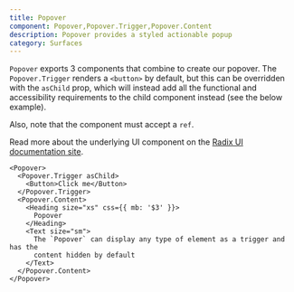 ```yaml
---
title: Popover
component: Popover,Popover.Trigger,Popover.Content
description: Popover provides a styled actionable popup
category: Surfaces
---
```


`Popover` exports 3 components that combine to create our popover. The `Popover.Trigger` renders a `<button>` by default, but this can be overridden with the `asChild` prop, which will instead add all the functional and accessibility requirements to the child component instead (see the below example).

Also, note that the component must accept a `ref`.

Read more about the underlying UI component on the [Radix UI documentation site](https://radix-ui.com/primitives/docs/components/popover).

```tsx preview
<Popover>
  <Popover.Trigger asChild>
    <Button>Click me</Button>
  </Popover.Trigger>
  <Popover.Content>
    <Heading size="xs" css={{ mb: '$3' }}>
      Popover
    </Heading>
    <Text size="sm">
      The `Popover` can display any type of element as a trigger and has the
      content hidden by default
    </Text>
  </Popover.Content>
</Popover>
```
